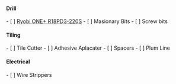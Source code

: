 ==== Drill ====
- [ ] [[https://www.bauhaus.es/taladros-y-atornilladores-a-bateria/ryobi-one-taladro-atornillador-percutor-de-bateria-r18pd3-220s/p/25733293|Ryobi ONE+ R18PD3-220S]]
- [ ] Masionary Bits
- [ ] Screw bits

==== Tiling ====

- [ ] Tile Cutter
- [ ] Adhesive Aplacater
- [ ] Spacers
- [ ] Plum Line

==== Electrical ====

- [ ] Wire Strippers

